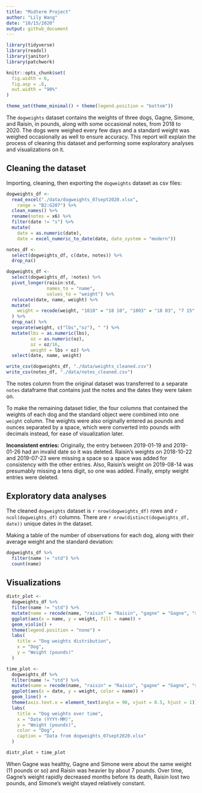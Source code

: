```yaml
---
title: "Midterm Project"
author: "Lily Wang"
date: "10/15/2020"
output: github_document
---
```


```r
library(tidyverse)
library(readxl)
library(janitor)
library(patchwork)

knitr::opts_chunk$set(
  fig.width = 6,
  fig.asp = .6,
  out.width = "90%"
)

theme_set(theme_minimal() + theme(legend.position = "bottom"))
```

The `dogweights` dataset contains the weights of three dogs, Gagne, Simone, and Raisin, in pounds, along with some occasional notes, from 2018 to 2020. The dogs were weighed every few days and a standard weight was weighed occasionally as well to ensure accuracy. This report will explain the process of cleaning this dataset and performing some exploratory analyses and visualizations on it.

## Cleaning the dataset

Importing, cleaning, then exporting the `dogweights` dataset as csv files:

```r
dogweights_df <- 
  read_excel("./data/dogweights_07sept2020.xlsx",
    range = "B2:G207") %>% 
  clean_names() %>% 
  rename(notes = x6) %>% 
  filter(date != "s") %>% 
  mutate(
    date = as.numeric(date),
    date = excel_numeric_to_date(date, date_system = "modern"))

notes_df <- 
  select(dogweights_df, c(date, notes)) %>% 
  drop_na()

dogweights_df <-
  select(dogweights_df, !notes) %>% 
  pivot_longer(raisin:std,
               names_to = "name",
               values_to = "weight") %>% 
  relocate(date, name, weight) %>% 
  mutate(
    weight = recode(weight, "1810" = "18 10", "1803" = "18 03", "7 15" = "17 15")
  ) %>% 
  drop_na() %>% 
  separate(weight, c("lbs","oz"), " ") %>% 
  mutate(lbs = as.numeric(lbs),
         oz = as.numeric(oz),
         oz = oz/16,
         weight = lbs + oz) %>% 
  select(date, name, weight)

write_csv(dogweights_df, "./data/weights_cleaned.csv")
write_csv(notes_df, "./data/notes_cleaned.csv")
```

The notes column from the original dataset was transferred to a separate `notes` dataframe that contains just the notes and the dates they were taken on.

To make the remaining dataset tidier, the four columns that contained the weights of each dog and the standard object were combined into one `weight` column. The weights were also originally entered as pounds and ounces separated by a space, which were converted into pounds with decimals instead, for ease of visualization later.

**Inconsistent entries:** Originally, the entry between 2019-01-19 and 2019-01-26 had an invalid date so it was deleted. Raisin's weights on 2018-10-22 and 2019-07-23 were missing a space so a space was added for consistency with the other entries. Also, Raisin's weight on 2019-08-14 was presumably missing a tens digit, so one was added. Finally, empty weight entries were deleted.


## Exploratory data analyses

The cleaned `dogweights` dataset is `r nrow(dogweights_df)` rows and `r ncol(dogweights_df)` columns. There are `r nrow(distinct(dogweights_df, date))` unique dates in the dataset. 

Making a table of the number of observations for each dog, along with their average weight and the standard deviation:

```r
dogweights_df %>% 
  filter(name != "std") %>% 
  count(name)
```

## Visualizations

```r
distr_plot <- 
  dogweights_df %>% 
  filter(name != "std") %>% 
  mutate(name = recode(name, "raisin" = "Raisin", "gagne" = "Gagne", "simone" = "Simone")) %>% 
  ggplot(aes(x = name, y = weight, fill = name)) +
  geom_violin() +
  theme(legend.position = "none") +
  labs(
    title = "Dog weights distribution",
    x = "Dog",
    y = "Weight (pounds)"
  )

time_plot <-
  dogweights_df %>% 
  filter(name != "std") %>% 
  mutate(name = recode(name, "raisin" = "Raisin", "gagne" = "Gagne", "simone" = "Simone")) %>% 
  ggplot(aes(x = date, y = weight, color = name)) +
  geom_line() + 
  theme(axis.text.x = element_text(angle = 90, vjust = 0.5, hjust = 1)) +
  labs(
    title = "Dog weights over time",
    x = "Date (YYYY-MM)",
    y = "Weight (pounds)",
    color = "Dog",
    caption = "Data from dogweights_07sept2020.xlsx"
  )

distr_plot + time_plot
```

When Gagne was healthy, Gagne and Simone were about the same weight (11 pounds or so) and Raisin was heavier by about 7 pounds. Over time, Gagne's weight rapidly decreased months before its death, Raisin lost two pounds, and Simone's weight stayed relatively constant.
